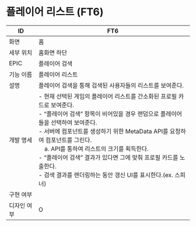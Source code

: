 # 플레이어 리스트 (FT6)

| ID | FT6 |
| --- | --- |
| 화면 | 홈 |
| 세부 위치 | 홈화면 하단 |
| EPIC | 플레이어 검색 |
| 기능 이름 | 플레이어 리스트 |
| 설명 | 플레이어 검색을 통해 검색된 사용자들의 리스트를 보여준다. |
| 개발 명세 | - 현재 선택된 게임의 플레이어 리스트를 간소화된 프로필 카드로 보여준다.<br />- “플레이어 검색” 항목이 비어있을 경우 랜덤으로 플레이어들을 선택하여 보여준다.<br />- 서버에 컴포넌트를 생성하기 위한 MetaData API를 요청하여 컴포넌트를 그린다.<br />&emsp;a. API를 통하여 리스트의 크기를 획득한다.<br />- “플레이어 검색” 결과가 있다면 그에 맞춰 프로필 카드를 노출한다.<br />- 검색 결과를 랜더링하는 동안 갱신 UI를 표시한다.(ex. 스피너) |
| 구현 여부 |  |
| 디자인 여부 | O |